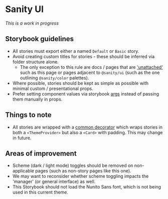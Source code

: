 
<Meta title="README" />

# Sanity UI

_This is a work in progress_

## Storybook guidelines

- All stories must export either a named `Default` or `Basic` story.
- Avoid creating custom titles for stories - these should be inferred via folder structure alone.
  - The only exception to this rule are docs / pages that are ['unattached'](https://storybook.js.org/docs/react/api/doc-block-meta#attached-vs-unattached) such as this page or pages adjacent to `@sanity/ui` (such as the one outlining `@sanity/color` palettes).
- Where possible, stories should be kept as simple as possible with minimal custom / presentational props.
- Prefer setting component values via storybook [args](https://storybook.js.org/docs/react/writing-stories/args) instead of passing them manually in props.

## Things to note

- All stories are wrapped with a [common decorator](https://storybook.js.org/docs/react/writing-stories/decorators#story-decorators) which wraps stories in both a `<ThemeProvider>` but also a `<Card>` with padding. This may change in future.

## Areas of improvement

- Scheme (dark / light mode) toggles should be removed on non-applicable pages (such as non-story pages like this one).
- We may want to reconsider whether scheme toggling impacts the 'manager' (or general interface) as well.
- This Storybook should not load the Nunito Sans font, which is not being used in this current theme.
